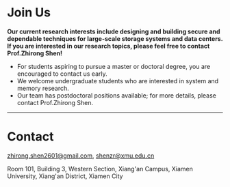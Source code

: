 # Join Us

**Our current research interests include designing and building secure and dependable techniques for large-scale storage systems and data centers. If you are interested in our research topics, please feel free to contact Prof.Zhirong Shen!**

- For students aspiring to pursue a master or doctoral degree, you are encouraged to contact us early.
- We welcome undergraduate students who are interested in system and memory research.
- Our team has postdoctoral positions available; for more details, please contact Prof.Zhirong Shen.

---

# Contact

<EmailIcon /> zhirong.shen2601@gmail.com, shenzr@xmu.edu.cn

<PositionIcon /> Room 101, Building 3, Western Section, Xiang'an Campus, Xiamen University, Xiang'an District, Xiamen City